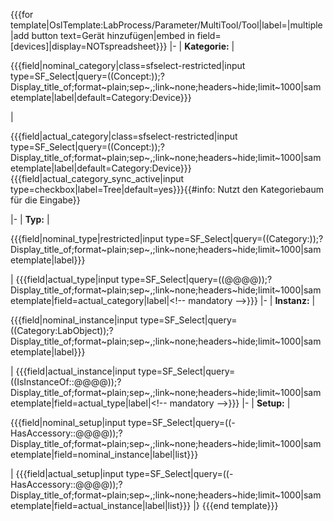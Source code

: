 <includeonly><nowiki>{{{for template|OslTemplate:LabProcess/Parameter/MultiTool/Tool|label=|multiple|add button text=Gerät hinzufügen|embed in field=</nowiki>{{{template}}}<nowiki>[devices]|display=NOTspreadsheet}}} </nowiki>
{{OslTemplate:LabProcess/Step/Form/Param/Multi/Header}}
<!-- NOMINAL Category-->
|-
| '''Kategorie:'''
<!-- NOMINAL CATEGORY:SFS Combobox-->
| <div class='sfselect-restricted'><nowiki>{{{field|</nowiki>nominal_category<nowiki>|class=sfselect-restricted|input type=SF_Select|query=((Concept:</nowiki>{{{concept|LIMS/Device/Category}}}<nowiki>));?Display_title_of;format~plain;sep~,;link~none;headers~hide;limit~1000|sametemplate|label|default=Category:Device}}}</nowiki></div>
<!-- ACTUAL CATEGORY:SFS Combobox-->
| <div class='PageFormsExtensions_sync-field PageFormsExtensions_sync-field-nested PageFormsExtensions_sync-field-src_{{{template}}}[actual_{{{template_parameter}}}_category]'><nowiki>{{{field|</nowiki>actual_category<nowiki>|class=sfselect-restricted|input type=SF_Select|query=((Concept:</nowiki>{{{concept|LIMS/Device/Category}}}<nowiki>));?Display_title_of;format~plain;sep~,;link~none;headers~hide;limit~1000|sametemplate|label|default=Category:Device}}} {{{field|actual_category_sync_active|input type=checkbox|label=Tree|default=yes}}}</nowiki>{{#info: Nutzt den Kategoriebaum für die Eingabe}}</div>
<!-- NOMINAL TYPE-->
|-
| '''Typ:'''
<!-- | '''Soll''' | -->
| <div class='sfselect-restricted'><nowiki>{{{field|</nowiki>nominal_type<nowiki>|restricted|input type=SF_Select|query=</nowiki>((Category:{{{category|Device}}}))<nowiki>;?Display_title_of;format~plain;sep~,;link~none;headers~hide;limit~1000|sametemplate|label}}}</nowiki></div>
<!-- ACTUAL TYPE-->
<!-- | '''Ist''' | -->
| <nowiki>{{{field|</nowiki>actual_type<nowiki>|input type=SF_Select|query=((@@@@));?Display_title_of;format~plain;sep~,;link~none;headers~hide;limit~1000|sametemplate|field=actual_category|label|<!-- mandatory -->}}}</nowiki>
|-
| '''Instanz:'''
<!-- NOMINAL INSTANCE -->
<!-- | '''Soll''' | -->
| <div class='sfselect-restricted'><nowiki>{{{field|</nowiki>nominal_instance<nowiki>|input type=SF_Select|query=((Category:LabObject));?Display_title_of;format~plain;sep~,;link~none;headers~hide;limit~1000|sametemplate|label}}}</nowiki></div>
<!-- INSTANCE -->
<!-- | '''Ist''' | -->
| <nowiki>{{{field|</nowiki>actual_instance<nowiki>|input type=SF_Select|query=((IsInstanceOf::@@@@));?Display_title_of;format~plain;sep~,;link~none;headers~hide;limit~1000|sametemplate|field=</nowiki>actual_type<nowiki>|label|<!-- mandatory -->}}}</nowiki>
|-<!-- SPECIFIC FOR DEVICE--><!-- SETUP -->
| '''Setup:'''
| <div class='sfselect-restricted'><nowiki>{{{field|</nowiki>nominal_setup<nowiki>|input type=SF_Select|query=((-HasAccessory::@@@@));?Display_title_of;format~plain;sep~,;link~none;headers~hide;limit~1000|sametemplate|field=</nowiki>nominal_instance<nowiki>|label|list}}}</nowiki></div>
| <nowiki>{{{field|</nowiki>actual_setup<nowiki>|input type=SF_Select|query=((-HasAccessory::@@@@));?Display_title_of;format~plain;sep~,;link~none;headers~hide;limit~1000|sametemplate|field=</nowiki>actual_instance<nowiki>|label|list}}}</nowiki>
|}
<nowiki>{{{end template}}}</nowiki></includeonly>